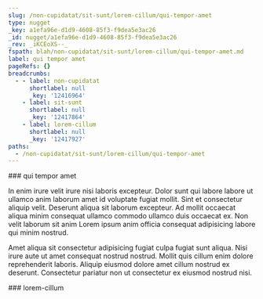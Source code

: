 ```yaml
---
slug: /non-cupidatat/sit-sunt/lorem-cillum/qui-tempor-amet
type: nugget
_key: a1efa96e-d1d9-4608-85f3-f9dea5e3ac26
_id: nugget/a1efa96e-d1d9-4608-85f3-f9dea5e3ac26
_rev: _iKCEoXS--_
fspath: blah/non-cupidatat/sit-sunt/lorem-cillum/qui-tempor-amet.md
label: qui tempor amet
pageRefs: {}
breadcrumbs:
  - - label: non-cupidatat
      shortlabel: null
      _key: '12416964'
    - label: sit-sunt
      shortlabel: null
      _key: '12417864'
    - label: lorem-cillum
      shortlabel: null
      _key: '12417927'
paths:
  - /non-cupidatat/sit-sunt/lorem-cillum/qui-tempor-amet
---
```


<NuggetArea>
<Nugget slug="/non-cupidatat/sit-sunt/lorem-cillum/qui-tempor-amet" type="nugget" _key="a1efa96e-d1d9-4608-85f3-f9dea5e3ac26" _id="nugget/a1efa96e-d1d9-4608-85f3-f9dea5e3ac26" _rev="_iKCEoXS--_" fspath="blah/non-cupidatat/sit-sunt/lorem-cillum/qui-tempor-amet.md" label="qui tempor amet" paths="/non-cupidatat/sit-sunt/lorem-cillum/qui-tempor-amet">
<NuggetBody>
### qui tempor amet

In enim irure velit irure nisi laboris excepteur. Dolor sunt qui labore labore ut ullamco anim laborum amet id voluptate fugiat mollit. Sint et consectetur aliquip velit. Deserunt aliqua sit laborum excepteur. Ad mollit occaecat aliqua minim consequat ullamco commodo ullamco duis occaecat ex. Non velit laborum sit anim Lorem ipsum anim officia consequat adipisicing labore qui minim nostrud.

Amet aliqua sit consectetur adipisicing fugiat culpa fugiat sunt aliqua. Nisi irure aute ut amet consequat nostrud nostrud. Mollit quis cillum enim dolore reprehenderit laboris. Aliquip eiusmod dolore amet cillum nostrud ex deserunt. Consectetur pariatur non ut consectetur ex eiusmod nostrud nisi.

</NuggetBody>
<Breadcrumbs>
<Crumbs>
<Crumb _key="12416964" label="non-cupidatat" /><Crumb _key="12417864" label="sit-sunt" /><Crumb _key="12417927" label="lorem-cillum" />
</Crumbs>
</Breadcrumbs>
</Nugget>

<NuggetsInbound>
</NuggetsInbound>
<NuggetsOutbound>
</NuggetsOutbound>
</NuggetArea>
<PassagesInbound>
<Passage direction="inbound" type="passage" _key="12417927" _id="passage/12417927" _rev="_iKCEoXK--A" label="lorem-cillum" passage="lorem-cillum" fspath="blah/non-cupidatat/sit-sunt/lorem-cillum" paths="/non-cupidatat/sit-sunt/lorem-cillum" slug="/non-cupidatat/sit-sunt/lorem-cillum">
<NuggetBody>
### lorem-cillum

</NuggetBody>
<Breadcrumbs>
<Crumbs>
<Crumb _key="12416964" label="non-cupidatat" /><Crumb _key="12417864" label="sit-sunt" />
</Crumbs>
</Breadcrumbs>
</Passage>

</PassagesInbound>
<PassagesOutbound>
</PassagesOutbound>